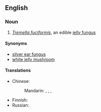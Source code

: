 ==English==
{{wikipedia}}

===Noun===
{{en-noun|head=[[snow]] [[fungus]]|snow fungi}}

# ''[[Tremella fuciformis]]'', an edible [[jelly fungus]]

====Synonyms====
* [[silver ear fungus]]
* [[white jelly mushroom]]

====Translations====
{{trans-top|''Tremella fuciformis''}}
* Chinese: 
*: Mandarin: {{t|cmn|白木耳|tr=báimù'ěr|sc=Hani}}, {{t|cmn|雪耳|tr=xuě'ěr|sc=Hani}}, {{t|cmn|銀耳|sc=Hani}}, {{t|cmn|银耳|tr=yín'ěr|sc=Hani}}
{{trans-mid}}
* Finnish: {{t|fi|valkohytykkä}}
* Russian: {{t-needed|ru}}
{{trans-bottom}}